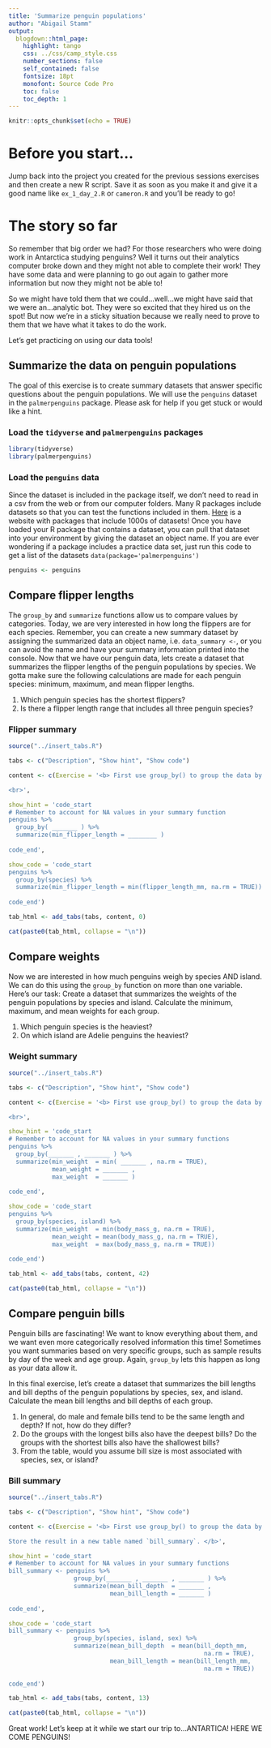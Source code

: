 ```yaml
---
title: 'Summarize penguin populations'
author: "Abigail Stamm"
output: 
  blogdown::html_page: 
    highlight: tango
    css: ../css/camp_style.css
    number_sections: false
    self_contained: false
    fontsize: 18pt
    monofont: Source Code Pro
    toc: false
    toc_depth: 1
---
```


```r
knitr::opts_chunk$set(echo = TRUE)
```

# Before you start...

Jump back into the project you created for the previous sessions exercises and then create a new R script. Save it as soon as you make it and give it a good name like `ex_1_day_2.R` or `cameron.R` and you'll be ready to go!

# The story so far

So remember that big order we had? For those researchers who were doing work in Antarctica studying penguins? Well it turns out their analytics computer broke down and they might not able to complete their work! They have some data and were planning to go out again to gather more information but now they might not be able to!

So we might have told them that we could...well...we might have said that we were an...analytic bot. They were so excited that they hired us on the spot! But now we're in a sticky situation because we really need to prove to them that we have what it takes to do the work.

Let's get practicing on using our data tools!

## Summarize the data on penguin populations

The goal of this exercise is to create summary datasets that answer specific questions about the penguin populations. We will use the `penguins` dataset in the `palmerpenguins` package. Please ask for help if you get stuck or would like a hint.

### Load the `tidyverse` and `palmerpenguins` packages 

```r
library(tidyverse)
library(palmerpenguins)
```


### Load the `penguins` data

Since the dataset is included in the package itself, we don't need to read in a csv from the web or from our computer folders. Many R packages include datasets so that you can test the functions included in them. [Here](https://vincentarelbundock.github.io/Rdatasets/datasets.html) is a website with packages that include 1000s of datasets! Once you have loaded your R package that contains a dataset, you can pull that dataset into your environment by giving the dataset an object name. If you are ever wondering if a package includes a practice data set, just run this code to get a list of the datasets `data(package='palmerpenguins')`

```r
penguins <- penguins
```



## Compare flipper lengths

The `group_by` and `summarize` functions allow us to compare values by categories. Today, we are very interested in how long the flippers are for each species. Remember, you can create a new summary dataset by assigning the summarized data an object name, i.e. `data_summary <-`, or you can avoid the name and have your summary information printed into the console. Now that we have our penguin data, lets create a dataset that summarizes the flipper lengths of the penguin populations by species. We gotta make sure the following calculations are made for each penguin species: minimum, maximum, and mean flipper lengths. 

1. Which penguin species has the shortest flippers?
1. Is there a flipper length range that includes all three penguin species?


<div class="quiz">

### <i class="fas fa-cookie-bite" style="color: gray;"></i> Flipper summary {-}

```r
source("../insert_tabs.R")

tabs <- c("Description", "Show hint", "Show code")

content <- c(Exercise = '<b> First use group_by() to group the data by species, AND THEN use summarize() to add a new column called min_flipper_length. Ignore the NA values with the argument `na.rm = TRUE`.</b>

<br>',

show_hint = 'code_start
# Remember to account for NA values in your summary function
penguins %>% 
  group_by( _______ ) %>%
  summarize(min_flipper_length = ________ )
  
code_end',

show_code = 'code_start
penguins %>% 
  group_by(species) %>%
  summarize(min_flipper_length = min(flipper_length_mm, na.rm = TRUE))
  
code_end')

tab_html <- add_tabs(tabs, content, 0)

cat(paste0(tab_html, collapse = "\n"))
```

</div>


## Compare weights

Now we are interested in how much penguins weigh by species AND island. We can do this using the `group_by` function on more than one variable. Here's our task: Create a dataset that summarizes the weights of the penguin populations by species and island. Calculate the minimum, maximum, and mean weights for each group. 

1. Which penguin species is the heaviest?
1. On which island are Adelie penguins the heaviest?


<div class="quiz">

### <i class="fas fa-cookie-bite" style="color: gray;"></i> Weight summary {-}

```r
source("../insert_tabs.R")

tabs <- c("Description", "Show hint", "Show code")

content <- c(Exercise = '<b> First use group_by() to group the data by species and island, AND THEN use summarize() to add new columns for the min, mean, and max of body_mass_g. Ignore the NA values with the argument `na.rm = TRUE`. </b>

<br>',

show_hint = 'code_start
# Remember to account for NA values in your summary functions
penguins %>% 
  group_by(_______ , _______ ) %>%
  summarize(min_weight  = min( _______ , na.rm = TRUE),
            mean_weight = _______ ,
            max_weight  = _______ )
            
code_end',

show_code = 'code_start
penguins %>% 
  group_by(species, island) %>%
  summarize(min_weight  = min(body_mass_g, na.rm = TRUE),
            mean_weight = mean(body_mass_g, na.rm = TRUE),
            max_weight  = max(body_mass_g, na.rm = TRUE)) 
            
code_end')

tab_html <- add_tabs(tabs, content, 42)

cat(paste0(tab_html, collapse = "\n"))
```

</div>



## Compare penguin bills

Penguin bills are fascinating! We want to know everything about them, and we want even more categorically resolved information this time! Sometimes you want summaries based on very specific groups, such as sample results by day of the week and age group. Again, `group_by` lets this happen as long as your data allow it. 

In this final exercise, let's create a dataset that summarizes the bill lengths and bill depths of the penguin populations by species, sex, and island. Calculate the mean bill lengths and bill depths of each group. 

1. In general, do male and female bills tend to be the same length and depth? If not, how do they differ?
1. Do the groups with the longest bills also have the deepest bills? Do the groups with the shortest bills also have the shallowest bills?
1. From the table, would you assume bill size is most associated with species, sex, or island?

<div class="quiz">

### <i class="fas fa-cookie-bite" style="color: gray;"></i> Bill summary {-}

```r
source("../insert_tabs.R")

tabs <- c("Description", "Show hint", "Show code")

content <- c(Exercise = '<b> First use group_by() to group the data by species, island, and sex, AND THEN use summarize() to add new columns for the mean bill depth and bill length. Ignore the NA values with the argument `na.rm = TRUE`. 

Store the result in a new table named `bill_summary`. </b>',

show_hint = 'code_start
# Remember to account for NA values in your summary functions
bill_summary <- penguins %>% 
                  group_by(_______ , _______ , _______ ) %>%
                  summarize(mean_bill_depth  = _______ ,
                            mean_bill_length = _______ )
            
code_end',

show_code = 'code_start
bill_summary <- penguins %>%
                  group_by(species, island, sex) %>%
                  summarize(mean_bill_depth  = mean(bill_depth_mm, 
                                                      na.rm = TRUE),
                            mean_bill_length = mean(bill_length_mm, 
                                                      na.rm = TRUE)) 
            
code_end')

tab_html <- add_tabs(tabs, content, 13)

cat(paste0(tab_html, collapse = "\n"))
```

</div>

Great work! Let's keep at it while we start our trip to...ANTARTICA! HERE WE COME PENGUINS!

<i class="fa fa-cookie-bite"></i> 
<i class="fa fa-robot"></i> 
<i class="fa fa-cookie-bite"></i> 
